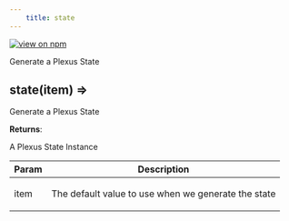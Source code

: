 ```yaml
--- 
	title: state 
--- 
```


[![view on npm](http://img.shields.io/npm/v/@plexusjs/core.svg)](https://www.npmjs.org/package/@plexusjs/core)

Generate a Plexus State

<a name="state"></a>

## state(item) ⇒
<p>Generate a Plexus State</p>

**Returns**: <p>A Plexus State Instance</p>  

| Param | Description |
| --- | --- |
| item | <p>The default value to use when we generate the state</p> |

